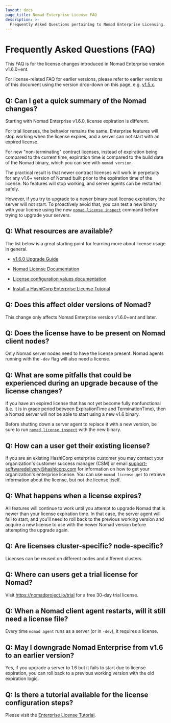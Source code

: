 ```yaml
---
layout: docs
page_title: Nomad Enterprise License FAQ
description: >-
  Frequently Asked Questions pertaining to Nomad Enterprise Licensing.
---
```


# Frequently Asked Questions (FAQ)

This FAQ is for the license changes introduced in Nomad Enterprise version v1.6.0+ent.

For license-related FAQ for earlier versions, please refer to earlier versions of this document
using the version drop-down on this page, e.g. [v1.5.x](/nomad/docs/v1.5.x/enterprise/license/faq).

## Q: Can I get a quick summary of the Nomad changes?

Starting with Nomad Enterprise v1.6.0, license expiration is different.

For trial licenses, the behavior remains the same.  Enterprise features will stop working
when the license expires, and a server can not start with an expired license.

For new "non-terminating" contract licenses, instead of expiration being compared to the current time,
expiration time is compared to the build date of the Nomad binary, which you can see with `nomad version`.

The practical result is that newer contract licenses will work in perpetuity for any v1.6+ version of Nomad
built prior to the expiration time of the license.  No features will stop working,
and server agents can be restarted safely.

However, if you try to upgrade to a newer binary past license expiration, the server will not start.
To proactively avoid that, you can test a new binary with your license using the new
[`nomad license inspect`][license inspect] command
before trying to upgrade your servers.

## Q: What resources are available?

The list below is a great starting point for learning more about license usage in general.

- [v1.6.0 Upgrade Guide](/nomad/docs/upgrade/upgrade-specific#nomad-1-6-0-enterprise)

- [Nomad License Documentation](/nomad/docs/enterprise/license)

- [License configuration values documentation](/nomad/docs/configuration/server#license_path)

- [Install a HashiCorp Enterprise License Tutorial](/nomad/tutorials/enterprise/hashicorp-enterprise-license)

## Q: Does this affect older versions of Nomad?

This change only affects Nomad Enterprise version v1.6.0+ent and later.

## Q: Does the license have to be present on Nomad client nodes?

Only Nomad server nodes need to have the license present.
Nomad agents running with the `-dev` flag will also need a license.

## Q: What are some pitfalls that could be experienced during an upgrade because of the license changes?

If you have an expired license that has not yet become fully nonfunctional
(i.e. it is in grace period between ExpirationTime and TerminationTime),
then a Nomad server will not be able to start using a new v1.6 binary.

Before shutting down a server agent to replace it with a new version,
be sure to run [`nomad license inspect`][license inspect] with the new binary.

## Q: How can a user get their existing license?

If you are an existing HashiCorp enterprise customer you may contact your organization's customer success manager (CSM) or email support-softwaredelivery@hashicorp.com for information on how to get your organization's enterprise license.
You can use `nomad license get` to retrieve information about the license, but not the license itself.

## Q: What happens when a license expires?

All features will continue to work until you attempt to upgrade Nomad that is newer than your license expiration time.
In that case, the server agent will fail to start, and you'll need to roll back to the previous working version
and acquire a new license to use with the newer Nomad version before attempting the upgrade again.

## Q: Are licenses cluster-specific? node-specific?

Licenses can be reused on different nodes and different clusters.

## Q: Where can users get a trial license for Nomad?

Visit https://nomadproject.io/trial for a free 30-day trial license.

## Q: When a Nomad client agent restarts, will it still need a license file?

Every time `nomad agent` runs as a server (or in `-dev`), it requires a license.

## Q: May I downgrade Nomad Enterprise from v1.6 to an earlier version?

Yes, if you upgrade a server to 1.6 but it fails to start due to license expiration,
you can roll back to a previous working version with the old expiration logic.

## Q: Is there a tutorial available for the license configuration steps?
Please visit the [Enterprise License Tutorial](/nomad/tutorials/enterprise/hashicorp-enterprise-license).

[license inspect]: /nomad/docs/commands/license/inspect
